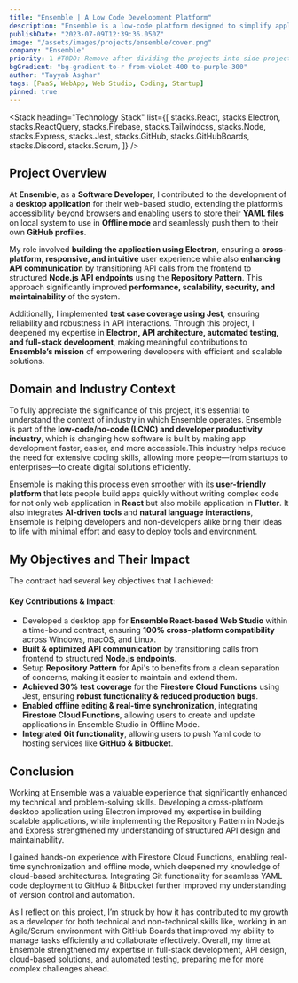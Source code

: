 ```yaml
---
title: "Ensemble | A Low Code Development Platform"
description: "Ensemble is a low-code platform designed to simplify application development for everyone, from experienced developers to those with no coding background. By reimagining apps as composable components and leveraging a declarative, metadata-driven approach, Ensemble enables users to build, modify, and publish applications effortlessly—entirely within a browser. With a vision to turn ideas into fully functional apps in hours or days, the platform integrates AI-driven tools, natural language interactions, and seamless cross-platform deployment. Ensemble is not just a tool; it’s a movement to make app development accessible, efficient, and future-ready."
publishDate: "2023-07-09T12:39:36.050Z"
image: "/assets/images/projects/ensemble/cover.png"
company: "Ensemble"
priority: 1 #TODO: Remove after dividing the projects into side projects.
bgGradient: "bg-gradient-to-r from-violet-400 to-purple-300"
author: "Tayyab Asghar"
tags: [PaaS, WebApp, Web Studio, Coding, Startup]
pinned: true
---
```



<LiveButtons primary="https://ensembleui.com" secondary="https://github.com/EnsembleUI" />

<LightBoxImage
  noBorder
  alt="Ensemble"
  gradient="bg-gradient-to-r from-violet-400 to-purple-300"
  src="/assets/images/projects/ensemble/cover.png"
/>

<Stack
  heading="Technology Stack"
  list={[
    stacks.React,
    stacks.Electron,
    stacks.ReactQuery,
    stacks.Firebase,
    stacks.Tailwindcss,
    stacks.Node,
    stacks.Express,
    stacks.Jest,
    stacks.GitHub,
    stacks.GitHubBoards,
    stacks.Discord,
    stacks.Scrum,
  ]}
/>

## Project Overview 

At **Ensemble**, as a **Software Developer**, I contributed to the development of a **desktop application** for their 
web-based studio, extending the platform’s accessibility beyond browsers and enabling users to store their **YAML files** 
on local system to use in **Offline mode** and seamlessly push them to their own **GitHub profiles**.

My role involved **building the application using Electron**, ensuring a **cross-platform, responsive, and intuitive** user 
experience while also **enhancing API communication** by transitioning API calls from the frontend to structured **Node.js API 
endpoints** using the **Repository Pattern**. This approach significantly improved **performance, scalability, security, and 
maintainability** of the system.  

Additionally, I implemented **test case coverage using Jest**, ensuring reliability and robustness in API interactions. Through 
this project, I deepened my expertise in **Electron, API architecture, automated testing, and full-stack development**, making 
meaningful contributions to **Ensemble’s mission** of empowering developers with efficient and scalable solutions.

## Domain and Industry Context

To fully appreciate the significance of this project, it's essential to understand the context of industry in which Ensemble 
operates. Ensemble is part of the **low-code/no-code (LCNC) and developer productivity industry**, which is changing how software 
is built by making app development faster, easier, and more accessible.This industry helps reduce the need for extensive coding 
skills, allowing more people—from startups to enterprises—to create digital solutions efficiently.

Ensemble is making this process even smoother with its **user-friendly platform** that lets people build apps quickly without 
writing complex code for not only web application in **React** but also mobile application in **Flutter**. It also integrates 
**AI-driven tools** and **natural language interactions**, Ensemble is helping developers and non-developers alike bring their 
ideas to life with minimal effort and easy to deploy tools and environment.

## My Objectives and Their Impact

The contract had several key objectives that I achieved:

#### **Key Contributions & Impact:**  
- Developed a desktop app for **Ensemble React-based Web Studio** within a time-bound contract, ensuring **100% cross-platform 
compatibility** across Windows, macOS, and Linux.
- **Built & optimized API communication** by transitioning calls from frontend to structured **Node.js endpoints**.
- Setup **Repository Pattern** for Api's to benefits from a clean separation of concerns, making it easier to maintain and extend 
them. 
- **Achieved 30% test coverage** for the **Firestore Cloud Functions** using Jest, ensuring **robust functionality & reduced 
production bugs**.
- **Enabled offline editing & real-time synchronization**, integrating **Firestore Cloud Functions**, allowing users to create and 
update applications in Ensemble Studio in Offline Mode.
- **Integrated Git functionality**, allowing users to push Yaml code to hosting services like **GitHub & Bitbucket**.

## Conclusion

Working at Ensemble was a valuable experience that significantly enhanced my technical and problem-solving skills. Developing a 
cross-platform desktop application using Electron improved my expertise in building scalable applications, while implementing the 
Repository Pattern in Node.js and Express strengthened my understanding of structured API design and maintainability.

I gained hands-on experience with Firestore Cloud Functions, enabling real-time synchronization and offline mode, which deepened 
my knowledge of cloud-based architectures. Integrating Git functionality for seamless YAML code deployment to GitHub & Bitbucket 
further improved my understanding of version control and automation.

As I reflect on this project, I’m struck by how it has contributed to my growth as a developer for both technical and 
non-technical skills like, working in an Agile/Scrum environment with GitHub Boards that improved my ability to manage tasks 
efficiently and collaborate effectively. Overall, my time at Ensemble strengthened my expertise in full-stack development, 
API design, cloud-based solutions, and automated testing, preparing me for more complex challenges ahead.

